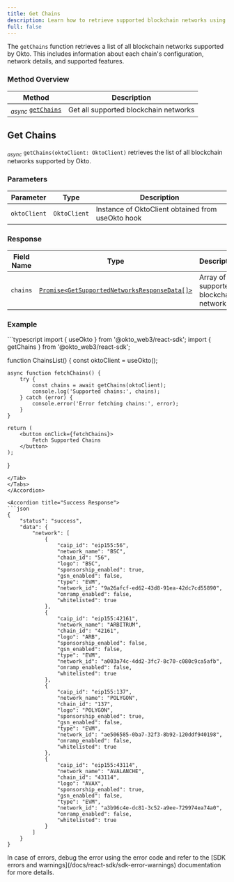 ```yaml
---
title: Get Chains
description: Learn how to retrieve supported blockchain networks using the Okto SDK.
full: false
---
```



The `getChains` function retrieves a list of all blockchain networks supported by Okto. This includes information about each chain's configuration, network details, and supported features.

### Method Overview

| Method | Description |
|---------|-------------|
| <sub><i>async</i></sub> [`getChains`](#get-chains) | Get all supported blockchain networks |

<div className="method-box">

## Get Chains

<sub><i>async</i></sub> `getChains(oktoClient: OktoClient)` retrieves the list of all blockchain networks supported by Okto.

### Parameters

| Parameter | Type | Description |
|-----------|------|-------------|
| `oktoClient` | `OktoClient` | Instance of OktoClient obtained from useOkto hook |

### Response

<Callout title="Success Response">

| Field Name | Type | Description |
|------------|------|-------------|
| `chains` | [`Promise<GetSupportedNetworksResponseData[]>`](/docs/react-sdk/technical-reference#models) | Array of supported blockchain networks |

</Callout>

### Example

<Accordions>
<Accordion title="Usage">
<Tabs items={['TypeScript']}>
<Tab value="TypeScript">
```typescript
import { useOkto } from '@okto_web3/react-sdk';
import { getChains } from '@okto_web3/react-sdk';

function ChainsList() {
    const oktoClient = useOkto();

    async function fetchChains() {
        try {
            const chains = await getChains(oktoClient);
            console.log('Supported chains:', chains);
        } catch (error) {
            console.error('Error fetching chains:', error);
        }
    }

    return (
        <button onClick={fetchChains}>
            Fetch Supported Chains
        </button>
    );
}
```
</Tab>
</Tabs>
</Accordion>

<Accordion title="Success Response">
```json
{
    "status": "success",
    "data": {
        "network": [
            {
                "caip_id": "eip155:56",
                "network_name": "BSC",
                "chain_id": "56",
                "logo": "BSC",
                "sponsorship_enabled": true,
                "gsn_enabled": false,
                "type": "EVM",
                "network_id": "9a26afcf-ed62-43d8-91ea-42dc7cd55890",
                "onramp_enabled": false,
                "whitelisted": true
            },
            {
                "caip_id": "eip155:42161",
                "network_name": "ARBITRUM",
                "chain_id": "42161",
                "logo": "ARB",
                "sponsorship_enabled": false,
                "gsn_enabled": false,
                "type": "EVM",
                "network_id": "a003a74c-4dd2-3fc7-8c70-c080c9ca5afb",
                "onramp_enabled": false,
                "whitelisted": true
            },
            {
                "caip_id": "eip155:137",
                "network_name": "POLYGON",
                "chain_id": "137",
                "logo": "POLYGON",
                "sponsorship_enabled": true,
                "gsn_enabled": false,
                "type": "EVM",
                "network_id": "ae506585-0ba7-32f3-8b92-120ddf940198",
                "onramp_enabled": false,
                "whitelisted": true
            },
            {
                "caip_id": "eip155:43114",
                "network_name": "AVALANCHE",
                "chain_id": "43114",
                "logo": "AVAX",
                "sponsorship_enabled": true,
                "gsn_enabled": false,
                "type": "EVM",
                "network_id": "a3b96c4e-dc81-3c52-a9ee-729974ea74a0",
                "onramp_enabled": false,
                "whitelisted": true
            }
        ]
    }
}
```
</Accordion>
</Accordions>

</div>

<Callout title="Note">
In case of errors, debug the error using the error code and refer to the [SDK errors and warnings](/docs/react-sdk/sdk-error-warnings) documentation for more details.
</Callout>
